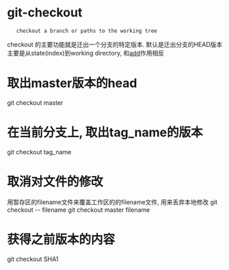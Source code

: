 = git-checkout = 
    checkout a branch or paths to the working tree

checkout 的主要功能就是迁出一个分支的特定版本. 默认是迁出分支的HEAD版本
主要是从state(index)到working directory, 和[[add]]作用相反

= 取出master版本的head =
git checkout master

= 在当前分支上, 取出tag_name的版本 =
git checkout tag_name

= 取消对文件的修改 =
用暂存区的filename文件来覆盖工作区的的filename文件, 用来丢弃本地修改
git checkout -- filename
git checkout master filename

= 获得之前版本的内容 =
git checkout SHA1

